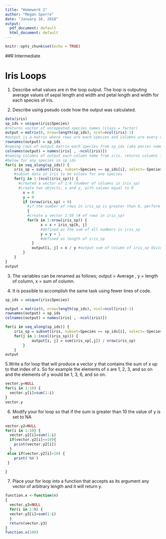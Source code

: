 ---
title: "Homework 2"
author: "Megan Sporre"
date: "January 16, 2018"
output:
  pdf_document: default
  html_document: default
---

```{r setup, include=FALSE}
knitr::opts_chunk$set(echo = TRUE)
```

##R Intermediate

# Iris Loops
1. Describe what values are in the loop output.
  The loop is outputing average values of sepal length and width and petal length and width for each species of iris.

2. Describe using pseudo code how the output was calculated.
  
```{r}
data(iris)
sp_ids = unique(iris$Species)
#returns vector of unrepeated species names (class = factor)
output = matrix(0, nrow=length(sp_ids), ncol=ncol(iris)-1)
#output is a matrix where rows are each species and columns are every column but the last column (species). 0 stops the matirx from populating with values (waiting for function to populate)
rownames(output) = sp_ids
#naming rows of output matrix each species from sp_ids (aka pecies names from iris)
colnames(output) = names(iris[ , -ncol(iris)])
#naming columns of output each column name from iris. returns columns 1:4, and not column 5
#below for any species in sp_ids
for(i in seq_along(sp_ids)) {
    iris_sp = subset(iris, subset=Species == sp_ids[i], select=-Species)
    #subset data in iris to be values for one species
    for(j in 1:(ncol(iris_sp))) {
      #created a vector of 1:4 (number of columns in iris_sp)
      #create two objects, x and y, with values equal to 0
        x = 0
        y = 0
        if (nrow(iris_sp) > 0)
          #if the number of rows in iris_sp is greater than 0, perform the following
          {
          #create a vector 1:50 (# of rows in iris_sp)  
          for(k in 1:nrow(iris_sp)) {
                x = x + iris_sp[k, j]
                #defined as the sum of all numbers in iris_sp
                y = y + 1
                #defined as length of iris_sp
            }
            output[i, j] = x / y #output sum of column of iris_sp divided by length of column of iris_sp
        }
    }
}
output
```

3. The variables can be renamed as follows; output = Average , y = length of column, x = sum of column.

4. It is possible to accomplish the same task using fewer lines of code.
```{r}
sp_ids = unique(iris$Species)

output = matrix(0, nrow=length(sp_ids), ncol=ncol(iris)-1)
rownames(output) = sp_ids
colnames(output) = names(iris[ , -ncol(iris)])

for(i in seq_along(sp_ids)) {
    iris_sp = subset(iris, subset=Species == sp_ids[i], select=-Species)
    for(j in 1:(ncol(iris_sp))) {
            output[i, j] = sum(iris_sp[,j]) / nrow(iris_sp) 
        }
    }
output
```

5.Write a for loop that will produce a vector y that contains the sum of x up to that index of x. So for example the elements of x are 1, 2, 3, and so on and the elements of y would be 1, 3, 6, and so on.

```{r}
vector.y=NULL
for(i in 1:10) {
  vector.y[i]=sum(1:i)
}
vector.y
```

6. Modify your for loop so that if the sum is greater than 10 the value of y is set to NA

```{r}
vector.y2=NULL
for(i in 1:10) {
  vector.y2[i]=sum(1:i)
  if(vector.y2[i]<=10){
    print(vector.y2[i])
  }
 else if(vector.y2[i]>10) {
    print('NA')
 }

}

```

7. Place your for loop into a function that accepts as its argument any vector of arbitrary length and it will return y.

```{r}
function.x <-function(n)
{
  vector.y3=NULL
  for(i in 1:n) {
  vector.y3[i]=sum(1:i)
  }
  return(vector.y3)
}
function.x(100)
```

